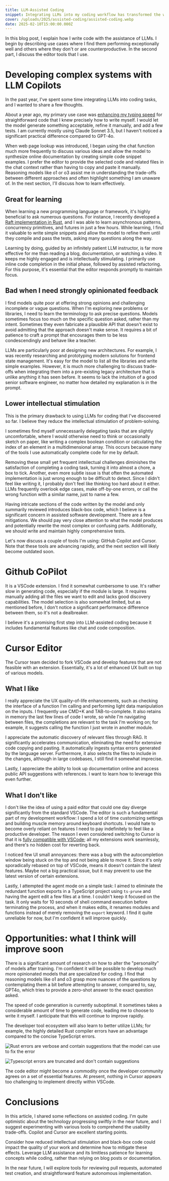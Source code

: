 ```yaml
---
title: LLM-Assisted Coding
snippet: Integrating LLMs into my coding workflow has transformed the way I approach learning and software development by offering rapid code generation and interactive problem-solving. However, while these AI assistants excel at handling routine tasks, they sometimes fall short when it comes to providing the critical, opinionated feedback required for tackling complex challenges and commit dangerous mistakes.
cover: /uploads/2025/assisted-coding/assisted-coding.webp
date: 2025-02-10T15:00:00.000Z
---
```

In this blog post, I explain how I write code with the assistance of LLMs. I begin by describing use cases where I find them performing exceptionally well and others where they don't or are counterproductive. In the second part, I discuss the editor tools that I use.

# Developing complex systems with LLM Copilots

In the past year, I've spent some time integrating LLMs into coding tasks, and I wanted to share a few thoughts.

About a year ago, my primary use case was [enhancing my typing speed](/posts/2023/1000-word-keyboard) for straightforward code that I knew precisely how to write myself. I would let the model generate something acceptable, refine it manually, and add a few tests. I am currently mostly using Claude Sonnet 3.5, but I haven't noticed a significant practical difference compared to GPT-4o.

When web page lookup was introduced, I began using the chat function much more frequently to discuss various ideas and allow the model to synthesize online documentation by creating simple code snippet examples. I prefer the editor to provide the selected code and related files in the chat context rather than having to copy and paste it manually. Reasoning models like o1 or o3 assist me in understanding the trade-offs between different approaches and often highlight something I am unaware of. In the next section, I'll discuss how to learn effectively.

## Great for learning

When learning a new programming language or framework, it's highly beneficial to ask numerous questions. For instance, I recently developed a [Raft implementation in Rust](https://github.com/gianluca-venturini/raft), and I was able to learn asynchronous patterns, concurrency primitives, and futures in just a few hours. While learning, I find it valuable to write simple snippets and allow the model to refine them until they compile and pass the tests, asking many questions along the way.

Learning by doing, guided by an infinitely patient LLM instructor, is far more effective for me than reading a blog, documentation, or watching a video. It keeps me highly engaged and is intellectually stimulating. I primarily use inline code completion in the initial phase, followed by assisted refactoring. For this purpose, it's essential that the editor responds promptly to maintain focus.

## Bad when I need strongly opinionated feedback

I find models quite poor at offering strong opinions and challenging incomplete or vague questions. When I'm exploring new problems or libraries, I need to learn the terminology to ask precise questions. Models sometimes focus too much on the specific question asked, rather than my intent. Sometimes they even fabricate a plausible API that doesn't exist to avoid admitting that the approach doesn't make sense. It requires a bit of patience to craft a prompt that encourages them to be less condescendingly and behave like a teacher.

LLMs are particularly poor at designing new architectures. For example, I was recently researching and prototyping modern solutions for frontend state management. It's easy for the model to list all the libraries and write simple examples. However, it is much more challenging to discuss trade-offs when integrating them into a pre-existing legacy architecture that is unlike anything it has seen before. It seems to lack the intuition of a good senior software engineer, no matter how detailed my explanation is in the prompt.

## Lower intellectual stimulation

This is the primary drawback to using LLMs for coding that I've discovered so far. I believe they reduce the intellectual stimulation of problem-solving.

I sometimes find myself unnecessarily delegating tasks that are slightly uncomfortable, where I would otherwise need to think or occasionally sketch on paper, like writing a complex boolean condition or calculating the index of an element in a multidimensional array. This occurs because many of the tools I use automatically complete code for me by default.

Removing these small yet frequent intellectual challenges diminishes the satisfaction of completing a coding task, turning it into almost a chore, a box to tick. Another, even more subtle issue is that often the automated implementation is just wrong enough to be difficult to detect. Since I didn't feel like writing it, I probably don't feel like thinking too hard about it either. LLMs frequently overlook edge cases, make off-by-one errors, or call the wrong function with a similar name, just to name a few.

Having intricate sections of the code written by the model and only summarily reviewed introduces black-box code, which I believe is a significant concern in assisted software development. There are a few mitigations. We should pay very close attention to what the model produces and potentially rewrite the most complex or confusing parts. Additionally, we should write and maintain highly comprehensive tests.

Let's now discuss a couple of tools I'm using: GitHub Copilot and Cursor. Note that these tools are advancing rapidly, and the next section will likely become outdated soon.

# Github CoPilot

It is a VSCode extension. I find it somewhat cumbersome to use. It's rather slow in generating code, especially if the module is large. It requires manually adding all the files we want to edit and lacks good discovery capabilities. The model selection is also somewhat limited, but as mentioned before, I don't notice a significant performance difference between them, so it's not a dealbreaker.

I believe it's a promising first step into LLM-assisted coding because it includes fundamental features like chat and code composition.

# Cursor Editor

The Cursor team decided to fork VSCode and develop features that are not feasible with an extension. Essentially, it's a lot of enhanced UX built on top of various models.

## What I like

I really appreciate the UX quality-of-life enhancements, such as checking the interface of a function I'm calling and performing light data manipulation on the inputs. I frequently use CMD+K and TAB-to-complete. It also retains in memory the last few lines of code I wrote, so while I'm navigating between files, the completions are relevant to the task I'm working on; for example, it suggests calling the function I just wrote in another module.

I appreciate the automatic discovery of relevant files through RAG. It significantly accelerates communication, eliminating the need for extensive code copying and pasting. It automatically ingests syntax errors generated by the language server. Furthermore, it also selects the files to include in the changes, although in large codebases, I still find it somewhat imprecise.

Lastly, I appreciate the ability to look up documentation online and access public API suggestions with references. I want to learn how to leverage this even further.

## What I don't like

I don't like the idea of using a paid editor that could one day diverge significantly from the standard VSCode. The editor is such a fundamental part of my development workflow: I spend a lot of time customizing settings and building muscle memory around keyboard shortcuts. I would hate to become overly reliant on features I need to pay indefinitely to feel like a productive developer. The reason I even considered switching to Cursor is that it is [fully compatible with VSCode](https://docs.cursor.com/get-started/migrate-from-vscode); all my extensions work seamlessly, and there's no hidden cost for reverting back.

I noticed few UI small annoyances: there was a bug with the autocompletion window being stuck on the top and not being able to move it. Since it's only sporadically rebased on top of VSCode, means it doesn't contain the latest features. Maybe not a big practical issue, but it may prevent to use the latest version of certain extensions.

Lastly, I attempted the agent mode on a simple task: I aimed to eliminate the redundant function exports in a TypeScript project using `ts-prune` and having the agent edit a few files at a time. I couldn't keep it focused on the task. It only waits for 10 seconds of shell command execution before terminating the process, and when it makes edits, it renames modules and functions instead of merely removing the `export` keyword. I find it quite unreliable for now, but I'm confident it will improve quickly.

# Opportunities: what I think will improve soon

There is a significant amount of research on how to alter the "personality" of models after training. I'm confident it will be possible to develop much more opinionated models that are specialized for coding. I find that reasoning models like o1 and o3 grasp more nuances of the questions by contemplating them a bit before attempting to answer, compared to, say, GPT4o, which tries to provide a zero-shot answer to the exact question asked.

<VideoYoutube id="ugvHCXCOmm4" time={11655} />

The speed of code generation is currently suboptimal. It sometimes takes a considerable amount of time to generate code, leading me to choose to write it myself. I anticipate that this will continue to improve rapidly.

The developer tool ecosystem will also learn to better utilize LLMs; for example, the highly detailed Rust compiler errors have an advantage compared to the concise TypeScript errors.

![Rust errors are verbose and contain suggestions that the model can use to fix the error](</uploads/2025/assisted-coding/rust_error.png>)

![Typescript errors are truncated and don't contain suggestions](</uploads/2025/assisted-coding/typescript_error.png>)

The code editor might become a commodity once the developer community agrees on a set of essential features. At present, nothing in Cursor appears too challenging to implement directly within VSCode.

# Conclusions

In this article, I shared some reflections on assisted coding. I'm quite optimistic about the technology progressing swiftly in the near future, and I suggest experimenting with various tools to comprehend the usability trade-offs. Copilot and Cursor are excellent starting points.

Consider how reduced intellectual stimulation and black-box code could impact the quality of your work and determine how to mitigate these effects. Leverage LLM assistance and its limitless patience for learning concepts while coding, rather than relying on blog posts or documentation.

In the near future, I will explore tools for reviewing pull requests, automated test creation, and straightforward feature autonomous implementation.